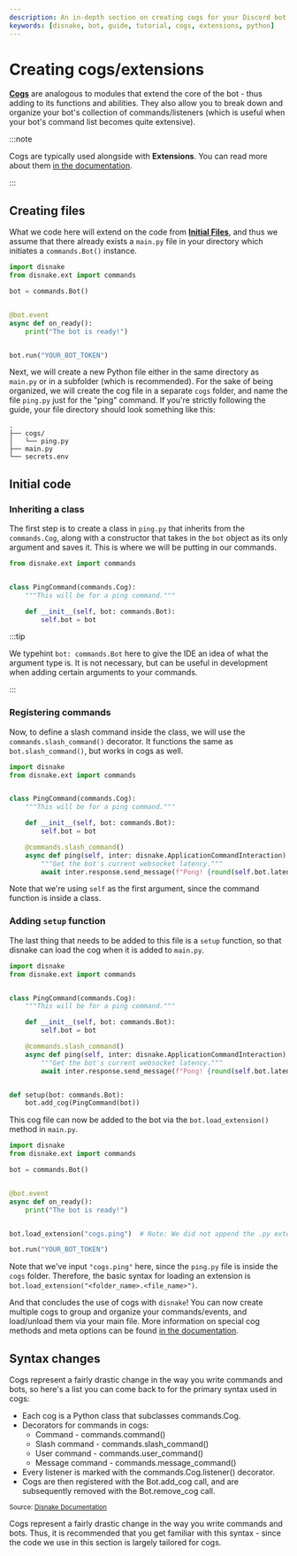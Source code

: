 ```yaml
---
description: An in-depth section on creating cogs for your Discord bot.
keywords: [disnake, bot, guide, tutorial, cogs, extensions, python]
---
```


# Creating cogs/extensions

[**Cogs**](https://docs.disnake.dev/en/latest/ext/commands/cogs.html) are analogous to modules that extend the core of
the bot - thus adding to its functions and abilities. They also allow you to break down and organize your bot's
collection of commands/listeners (which is useful when your bot's command list becomes quite extensive).

:::note

Cogs are typically used alongside with **Extensions**. You can read more about them
[in the documentation](https://docs.disnake.dev/en/latest/ext/commands/extensions.html).

:::

## Creating files

What we code here will extend on the code from [**Initial Files**](./initial-files.mdx), and thus we assume that there
already exists a `main.py` file in your directory which initiates a `commands.Bot()` instance.

```python title="main.py"
import disnake
from disnake.ext import commands

bot = commands.Bot()


@bot.event
async def on_ready():
    print("The bot is ready!")


bot.run("YOUR_BOT_TOKEN")
```

Next, we will create a new Python file either in the same directory as `main.py` or in a subfolder (which is
recommended). For the sake of being organized, we will create the cog file in a separate `cogs` folder, and name the
file `ping.py` just for the "ping" command. If you're strictly following the guide, your file directory should look
something like this:

```
.
├── cogs/
│   └── ping.py
├── main.py
└── secrets.env
```

## Initial code

### Inheriting a class

The first step is to create a class in `ping.py` that inherits from the `commands.Cog`, along with a constructor that
takes in the `bot` object as its only argument and saves it. This is where we will be putting in our commands.

```python title="ping.py"
from disnake.ext import commands


class PingCommand(commands.Cog):
    """This will be for a ping command."""

    def __init__(self, bot: commands.Bot):
        self.bot = bot
```

:::tip

We typehint `bot: commands.Bot` here to give the IDE an idea of what the argument type is. It is not necessary, but can
be useful in development when adding certain arguments to your commands.

:::

### Registering commands

Now, to define a slash command inside the class, we will use the `commands.slash_command()` decorator. It functions the same as
`bot.slash_command()`, but works in cogs as well.

```python title="ping.py" {10-13}
import disnake
from disnake.ext import commands


class PingCommand(commands.Cog):
    """This will be for a ping command."""

    def __init__(self, bot: commands.Bot):
        self.bot = bot

    @commands.slash_command()
    async def ping(self, inter: disnake.ApplicationCommandInteraction):
        """Get the bot's current websocket latency."""
        await inter.response.send_message(f"Pong! {round(self.bot.latency * 1000)}ms")
```

Note that we're using `self` as the first argument, since the command function is inside a class.

### Adding `setup` function

The last thing that needs to be added to this file is a `setup` function, so that disnake can load the cog when it is
added to `main.py`.

```python title="ping.py" {16,17}
import disnake
from disnake.ext import commands


class PingCommand(commands.Cog):
    """This will be for a ping command."""

    def __init__(self, bot: commands.Bot):
        self.bot = bot

    @commands.slash_command()
    async def ping(self, inter: disnake.ApplicationCommandInteraction):
        """Get the bot's current websocket latency."""
        await inter.response.send_message(f"Pong! {round(self.bot.latency * 1000)}ms")


def setup(bot: commands.Bot):
    bot.add_cog(PingCommand(bot))
```

This cog file can now be added to the bot via the `bot.load_extension()` method in `main.py`.

```python title="main.py"
import disnake
from disnake.ext import commands

bot = commands.Bot()


@bot.event
async def on_ready():
    print("The bot is ready!")


bot.load_extension("cogs.ping")  # Note: We did not append the .py extension.

bot.run("YOUR_BOT_TOKEN")
```

Note that we've input `"cogs.ping"` here, since the `ping.py` file is inside the `cogs` folder. Therefore, the basic
syntax for loading an extension is `bot.load_extension("<folder_name>.<file_name>")`.

And that concludes the use of cogs with `disnake`! You can now create multiple cogs to group and organize your
commands/events, and load/unload them via your main file. More information on special cog methods and meta options can
be found [in the documentation](https://docs.disnake.dev/en/latest/ext/commands/cogs.html).

## Syntax changes

Cogs represent a fairly drastic change in the way you write commands and bots, so here's a list you can come back to for
the primary syntax used in cogs:

-   Each cog is a Python class that subclasses <DocsLink ext="commands" reference="disnake.ext.commands.Cog">commands.Cog</DocsLink>.
-   Decorators for commands in cogs:
    -   Command - <DocsLink ext="commands" reference="disnake.ext.commands.command">commands.command()</DocsLink>
    -   Slash command - <DocsLink ext="commands" reference="disnake.ext.commands.slash_command">commands.slash_command()</DocsLink>
    -   User command - <DocsLink ext="commands" reference="disnake.ext.commands.user_command">commands.user_command()</DocsLink>
    -   Message command - <DocsLink ext="commands" reference="disnake.ext.commands.message_command">commands.message_command()</DocsLink>
-   Every listener is marked with the <DocsLink ext="commands" reference="disnake.ext.commands.Cog.listener">commands.Cog.listener()</DocsLink> decorator.
-   Cogs are then registered with the <DocsLink ext="commands" reference="disnake.ext.commands.Bot.add_cog">Bot.add_cog</DocsLink> call, and are subsequently removed with the <DocsLink ext="commands" reference="disnake.ext.commands.Bot.remove_cog">Bot.remove_cog</DocsLink> call.

<sup>
	Source: <a href="https://docs.disnake.dev/en/latest/ext/commands/cogs.html">Disnake Documentation</a>
</sup>

Cogs represent a fairly drastic change in the way you write commands and bots. Thus, it is recommended that you get
familiar with this syntax - since the code we use in this section is largely tailored for cogs.
